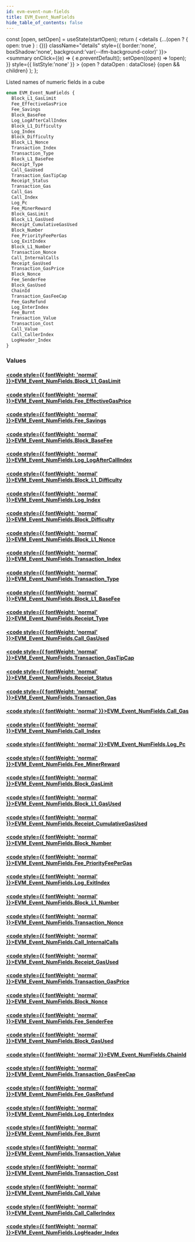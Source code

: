 ```yaml
---
id: evm-event-num-fields
title: EVM_Event_NumFields
hide_table_of_contents: false
---
```







  const [open, setOpen] = useState(startOpen);
  return (
    <details {...(open ? { open: true } : {})} className="details" style={{ border:'none', boxShadow:'none', background:'var(--ifm-background-color)' }}>
      <summary
        onClick={(e) => {
          e.preventDefault();
          setOpen((open) => !open);
        }}
        style={{ listStyle:'none' }}
      >
      {open ? dataOpen : dataClose}
      </summary>
      {open && children}
    </details>
  );
};








Listed names of numeric fields in a cube


```graphql
enum EVM_Event_NumFields {
  Block_L1_GasLimit
  Fee_EffectiveGasPrice
  Fee_Savings
  Block_BaseFee
  Log_LogAfterCallIndex
  Block_L1_Difficulty
  Log_Index
  Block_Difficulty
  Block_L1_Nonce
  Transaction_Index
  Transaction_Type
  Block_L1_BaseFee
  Receipt_Type
  Call_GasUsed
  Transaction_GasTipCap
  Receipt_Status
  Transaction_Gas
  Call_Gas
  Call_Index
  Log_Pc
  Fee_MinerReward
  Block_GasLimit
  Block_L1_GasUsed
  Receipt_CumulativeGasUsed
  Block_Number
  Fee_PriorityFeePerGas
  Log_ExitIndex
  Block_L1_Number
  Transaction_Nonce
  Call_InternalCalls
  Receipt_GasUsed
  Transaction_GasPrice
  Block_Nonce
  Fee_SenderFee
  Block_GasUsed
  ChainId
  Transaction_GasFeeCap
  Fee_GasRefund
  Log_EnterIndex
  Fee_Burnt
  Transaction_Value
  Transaction_Cost
  Call_Value
  Call_CallerIndex
  LogHeader_Index
}
```




### Values

#### [<code style={{ fontWeight: 'normal' }}>EVM_Event_NumFields.<b>Block_L1_GasLimit</b></code>](#)  
> 
> 
> 
> 

#### [<code style={{ fontWeight: 'normal' }}>EVM_Event_NumFields.<b>Fee_EffectiveGasPrice</b></code>](#)  
> 
> 
> 
> 

#### [<code style={{ fontWeight: 'normal' }}>EVM_Event_NumFields.<b>Fee_Savings</b></code>](#)  
> 
> 
> 
> 

#### [<code style={{ fontWeight: 'normal' }}>EVM_Event_NumFields.<b>Block_BaseFee</b></code>](#)  
> 
> 
> 
> 

#### [<code style={{ fontWeight: 'normal' }}>EVM_Event_NumFields.<b>Log_LogAfterCallIndex</b></code>](#)  
> 
> 
> 
> 

#### [<code style={{ fontWeight: 'normal' }}>EVM_Event_NumFields.<b>Block_L1_Difficulty</b></code>](#)  
> 
> 
> 
> 

#### [<code style={{ fontWeight: 'normal' }}>EVM_Event_NumFields.<b>Log_Index</b></code>](#)  
> 
> 
> 
> 

#### [<code style={{ fontWeight: 'normal' }}>EVM_Event_NumFields.<b>Block_Difficulty</b></code>](#)  
> 
> 
> 
> 

#### [<code style={{ fontWeight: 'normal' }}>EVM_Event_NumFields.<b>Block_L1_Nonce</b></code>](#)  
> 
> 
> 
> 

#### [<code style={{ fontWeight: 'normal' }}>EVM_Event_NumFields.<b>Transaction_Index</b></code>](#)  
> 
> 
> 
> 

#### [<code style={{ fontWeight: 'normal' }}>EVM_Event_NumFields.<b>Transaction_Type</b></code>](#)  
> 
> 
> 
> 

#### [<code style={{ fontWeight: 'normal' }}>EVM_Event_NumFields.<b>Block_L1_BaseFee</b></code>](#)  
> 
> 
> 
> 

#### [<code style={{ fontWeight: 'normal' }}>EVM_Event_NumFields.<b>Receipt_Type</b></code>](#)  
> 
> 
> 
> 

#### [<code style={{ fontWeight: 'normal' }}>EVM_Event_NumFields.<b>Call_GasUsed</b></code>](#)  
> 
> 
> 
> 

#### [<code style={{ fontWeight: 'normal' }}>EVM_Event_NumFields.<b>Transaction_GasTipCap</b></code>](#)  
> 
> 
> 
> 

#### [<code style={{ fontWeight: 'normal' }}>EVM_Event_NumFields.<b>Receipt_Status</b></code>](#)  
> 
> 
> 
> 

#### [<code style={{ fontWeight: 'normal' }}>EVM_Event_NumFields.<b>Transaction_Gas</b></code>](#)  
> 
> 
> 
> 

#### [<code style={{ fontWeight: 'normal' }}>EVM_Event_NumFields.<b>Call_Gas</b></code>](#)  
> 
> 
> 
> 

#### [<code style={{ fontWeight: 'normal' }}>EVM_Event_NumFields.<b>Call_Index</b></code>](#)  
> 
> 
> 
> 

#### [<code style={{ fontWeight: 'normal' }}>EVM_Event_NumFields.<b>Log_Pc</b></code>](#)  
> 
> 
> 
> 

#### [<code style={{ fontWeight: 'normal' }}>EVM_Event_NumFields.<b>Fee_MinerReward</b></code>](#)  
> 
> 
> 
> 

#### [<code style={{ fontWeight: 'normal' }}>EVM_Event_NumFields.<b>Block_GasLimit</b></code>](#)  
> 
> 
> 
> 

#### [<code style={{ fontWeight: 'normal' }}>EVM_Event_NumFields.<b>Block_L1_GasUsed</b></code>](#)  
> 
> 
> 
> 

#### [<code style={{ fontWeight: 'normal' }}>EVM_Event_NumFields.<b>Receipt_CumulativeGasUsed</b></code>](#)  
> 
> 
> 
> 

#### [<code style={{ fontWeight: 'normal' }}>EVM_Event_NumFields.<b>Block_Number</b></code>](#)  
> 
> 
> 
> 

#### [<code style={{ fontWeight: 'normal' }}>EVM_Event_NumFields.<b>Fee_PriorityFeePerGas</b></code>](#)  
> 
> 
> 
> 

#### [<code style={{ fontWeight: 'normal' }}>EVM_Event_NumFields.<b>Log_ExitIndex</b></code>](#)  
> 
> 
> 
> 

#### [<code style={{ fontWeight: 'normal' }}>EVM_Event_NumFields.<b>Block_L1_Number</b></code>](#)  
> 
> 
> 
> 

#### [<code style={{ fontWeight: 'normal' }}>EVM_Event_NumFields.<b>Transaction_Nonce</b></code>](#)  
> 
> 
> 
> 

#### [<code style={{ fontWeight: 'normal' }}>EVM_Event_NumFields.<b>Call_InternalCalls</b></code>](#)  
> 
> 
> 
> 

#### [<code style={{ fontWeight: 'normal' }}>EVM_Event_NumFields.<b>Receipt_GasUsed</b></code>](#)  
> 
> 
> 
> 

#### [<code style={{ fontWeight: 'normal' }}>EVM_Event_NumFields.<b>Transaction_GasPrice</b></code>](#)  
> 
> 
> 
> 

#### [<code style={{ fontWeight: 'normal' }}>EVM_Event_NumFields.<b>Block_Nonce</b></code>](#)  
> 
> 
> 
> 

#### [<code style={{ fontWeight: 'normal' }}>EVM_Event_NumFields.<b>Fee_SenderFee</b></code>](#)  
> 
> 
> 
> 

#### [<code style={{ fontWeight: 'normal' }}>EVM_Event_NumFields.<b>Block_GasUsed</b></code>](#)  
> 
> 
> 
> 

#### [<code style={{ fontWeight: 'normal' }}>EVM_Event_NumFields.<b>ChainId</b></code>](#)  
> 
> 
> 
> 

#### [<code style={{ fontWeight: 'normal' }}>EVM_Event_NumFields.<b>Transaction_GasFeeCap</b></code>](#)  
> 
> 
> 
> 

#### [<code style={{ fontWeight: 'normal' }}>EVM_Event_NumFields.<b>Fee_GasRefund</b></code>](#)  
> 
> 
> 
> 

#### [<code style={{ fontWeight: 'normal' }}>EVM_Event_NumFields.<b>Log_EnterIndex</b></code>](#)  
> 
> 
> 
> 

#### [<code style={{ fontWeight: 'normal' }}>EVM_Event_NumFields.<b>Fee_Burnt</b></code>](#)  
> 
> 
> 
> 

#### [<code style={{ fontWeight: 'normal' }}>EVM_Event_NumFields.<b>Transaction_Value</b></code>](#)  
> 
> 
> 
> 

#### [<code style={{ fontWeight: 'normal' }}>EVM_Event_NumFields.<b>Transaction_Cost</b></code>](#)  
> 
> 
> 
> 

#### [<code style={{ fontWeight: 'normal' }}>EVM_Event_NumFields.<b>Call_Value</b></code>](#)  
> 
> 
> 
> 

#### [<code style={{ fontWeight: 'normal' }}>EVM_Event_NumFields.<b>Call_CallerIndex</b></code>](#)  
> 
> 
> 
> 

#### [<code style={{ fontWeight: 'normal' }}>EVM_Event_NumFields.<b>LogHeader_Index</b></code>](#)  
> 
> 
> 
> 



